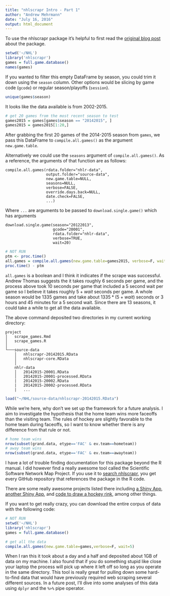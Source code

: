 ---
title: "nhlscrapr Intro - Part 1"
author: "Andrew Mehrmann"
date: "July 16, 2016"
output: html_document
---

To use the nhlscrapr package it's helpful to first read the [original blog post](http://www.acthomas.ca/comment/2014/04/nhlscrapr-an-r-package-whose-purpose-is-right-there-in-the-name.html) about the package. 

```{r}
setwd('~/NHL')
library('nhlscrapr')
games = full.game.database()
names(games)
```

If you wanted to filter this empty DataFrame by season, you could trim it down using the `season` column. Other options would be slicing by game code (`gcode`) or regular season/playoffs (`session`). 

```{r}
unique(games$season)
```

It looks like the data available is from 2002-2015.

```{r}
# get 20 games from the most recent season to test
games2015 = games[games$season == "20142015", ]
games2015 = games2015[1:20,]
```

After grabbing the first 20 games of the 2014-2015 season from `games`, we pass this DataFrame to `compile.all.games()` as the argument `new.game.table`. 

Alternatively we could use the `seasons` argument of `compile.all.games()`. As a reference, the arguments of that function are as follows:

```
compile.all.games(rdata.folder="nhlr-data",
                  output.folder="source-data",
                  new.game.table=NULL,
                  seasons=NULL,
                  verbose=FALSE,
                  override.days.back=NULL,
                  date.check=FALSE,
                  ...)
```

Where ```...``` are arguments to be passed to `download.single.game()` which has arguments

```
download.single.game(season="20122013",
                     gcode="20001",
                     rdata.folder="nhlr-data",
                     verbose=TRUE,
                     wait=20)
```

```{r, eval=F}
# NOT RUN
ptm <- proc.time()
all.games = compile.all.games(new.game.table=games2015, verbose=F, wait=5)
proc.time() - ptm
```

`all.games` is a boolean and I think it indicates if the scrape was successful. Andrew Thomas suggests the it takes roughly 6 seconds per game, and the process above took 10 seconds per game that included a 5 second wait per game so I believe it takes roughly $5+wait$ seconds per game. A whole season would be 1335 games and take about $1335*(5+wait)$ seconds or 3 hours and 45 minutes for a 5 second wait. Since there are 13 seasons, it could take a while to get all the data available.

The above command deposited two directories in my current working directory: 

```
project
│   scrape_games.Rmd
│   scrape_games.R 
│
└───source-data
    │   nhlscrapr-20142015.RData
    │   nhlscrapr-core.RData
    │
    nhlr-data
    │   20142015-20001.RData
    │   20142015-20001-processed.RData
    |   20142015-20002.RData
    |   20142015-20002-processed.RData
    |   ...

```

```{r}
load("~/NHL/source-data/nhlscrapr-20142015.RData")
```

While we're here, why don't we set up the framework for a future analysis. I aim to investigate the hypothesis that the home team wins more faceoffs than the visiting team. The rules of hockey are slightly favorable to the home team during faceoffs, so I want to know whether there is any difference from that rule or not.

```{r}
# home team wins
nrow(subset(grand.data, etype=='FAC' & ev.team==hometeam))
# away team wins
nrow(subset(grand.data, etype=='FAC' & ev.team==awayteam))
```

I have a lot of trouble finding documentation for this package beyond the R manual. I did however find a really awesome tool called the Scientific Software Network Map Project. If you use it to [search nhlscrapr](http://scisoft-net-map.isri.cmu.edu/application/nhlscrapr/gitprojects), you get every GitHub repository that references the package in the R code.

There are some really awesome projects listed there including [a Shiny App](https://github.com/jersme/HockeyStats/tree/master/shiny/caps%20s1415), [another Shiny App](https://github.com/shinwookang/Shiny-Repository), and [code to draw a hockey rink](https://github.com/dbendet/hockey_analytics/blob/master/rink_drawing.r), among other things.

If you want to get really crazy, you can download the entire corpus of data with the following code:

```{r, eval=F}
# NOT RUN
setwd('~/NHL')
library('nhlscrapr')
games = full.game.database()

# get all the data
compile.all.games(new.game.table=games,verbose=F, wait=5)
```

When I ran this it took about a day and a half and deposited about 1GB of data on my machine. I also found that if you do something stupid like close your laptop the process will pick up where it left off so long as you operate in the same directory. This tool is really great for pulling down some hard-to-find data that would have previously required web scraping several different sources. In a future post, I'll dive into some analyses of this data using `dplyr` and the `%>%` pipe operator.
